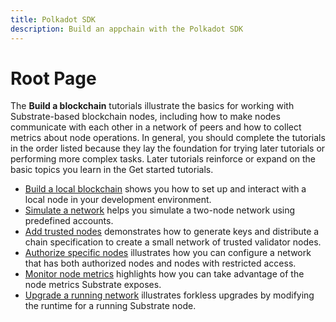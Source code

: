 ```yaml
---
title: Polkadot SDK
description: Build an appchain with the Polkadot SDK
---
```


# Root Page

The **Build a blockchain** tutorials illustrate the basics for working with Substrate-based blockchain nodes, including how to make nodes communicate with each other in a network of peers and how to collect metrics about node operations.
In general, you should complete the tutorials in the order listed because they lay the foundation for trying later tutorials or performing more complex tasks.
Later tutorials reinforce or expand on the basic topics you learn in the Get started tutorials.

- [Build a local blockchain](/tutorials/build-a-blockchain/build-local-blockchain/) shows you how to set up and interact with a local node in your development environment.
- [Simulate a network](/tutorials/build-a-blockchain/simulate-network/) helps you simulate a two-node network using predefined accounts.
- [Add trusted nodes](/tutorials/build-a-blockchain/add-trusted-nodes/) demonstrates how to generate keys and distribute a chain specification to create a small network of trusted validator nodes.
- [Authorize specific nodes](/tutorials/build-a-blockchain/authorize-specific-nodes/) illustrates how you can configure a network that has both authorized nodes and nodes with restricted access.
- [Monitor node metrics](/tutorials/build-a-blockchain/monitor-node-metrics/) highlights how you can take advantage of the node metrics Substrate exposes.
- [Upgrade a running network](/tutorials/build-a-blockchain/upgrade-a-running-network) illustrates forkless upgrades by modifying the runtime for a running Substrate node.
